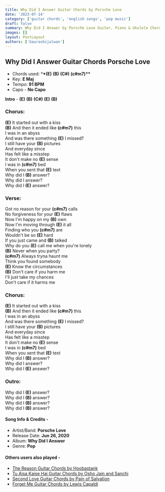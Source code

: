 ```yaml
---
title: Why Did I Answer Guitar Chords by Porsche Love
date: '2023-07-14'
category: ['guitar chords', 'english songs', 'pop music']
draft: false
summary: Why Did I Answer by Porsche Love Guitar, Piano & Ukulele Chords, Chords used - (E) (B) (C#) (c#m7), Capo - No Capo, Key - E major
images: []
layout: PostLayout
authors: ['Gauravbijalwan']
---
```


## Why Did I Answer Guitar Chords Porsche Love

- Chords used: \***\*(E)** **(B)** **(C#)** **(c#m7)\*\***
- Key: **E Maj**
- Tempo: **91 BPM**
- Capo - **No Capo**

**Intro** - **(E)** **(B)** **(C#)** **(E)** **(B)**

### Chorus:

**(E)** It started out with a kiss\
**(B)** And then it ended like **(c#m7)** this\
I was in an abyss\
And was there something **(E)** I missed?\
I still have your **(B)** pictures\
And everyday since\
Has felt like a misstep\
It don't make no **(E)** sense\
I was in **(c#m7)** bed\
When you sent that **(E)** text\
Why did I **(B)** answer?\
Why did I answer?\
Why did I **(E)** answer?

### Verse:

Got no reason for your **(c#m7)** calls\
No forgiveness for your **(E)** flaws\
Now I'm happy on my **(B)** own\
Now I'm moving through **(E)** it all\
Finding who you **(c#m7)** are\
Wouldn't be so **(E)** hard\
If you just came and **(B)** talked\
Why do you **(E)** call me when you're lonely\
**(B)** Never when you party?\
**(c#m7)** Always tryna haunt me\
Think you found somebody\
**(E)** Know the circumstances\
**(B)** Don't care if you harm me\
I'll just take my chances\
Don't care if it harms me

### Chorus:

**(E)** It started out with a kiss\
**(B)** And then it ended like **(c#m7)** this\
I was in an abyss\
And was there something **(E)** I missed?\
I still have your **(B)** pictures\
And everyday since\
Has felt like a misstep\
It don't make no **(E)** sense\
I was in **(c#m7)** bed\
When you sent that **(E)** text\
Why did I **(B)** answer?\
Why did I answer?\
Why did I **(E)** answer?

### Outro:

Why did I **(E)** answer?\
Why did I **(B)** answer?\
Why did I **(B)** answer?\
Why did I **(B)** answer?

#### Song Info & Credits -

- Artist/Band: **Porsche Love**
- Release Date: **Jun 26, 2020**
- Album: **Why Did I Answer**
- Genre: **Pop**

#### Others users also played -

- [The Reason Guitar Chords by Hoobastank](https://www.chordsco.com/chords/the-reason-guitar-chords-by-hoobastank)
- [Tu Aisa Kaise Hai Guitar Chords by Osho Jain and Sanchi](https://www.chordsco.com/chords/tu-aisa-kaise-hai-guitar-chords-by-osho-jain-and-sanchi)
- [Second Love Guitar Chords by Pain of Salvation](https://www.chordsco.com/chords/second-love-guitar-chords-by-pain-of-salvation)
- [Forget Me Guitar Chords by Lewis Capaldi](https://www.chordsco.com/chords/forget-me-guitar-chords-by-lewis-capaldi)
